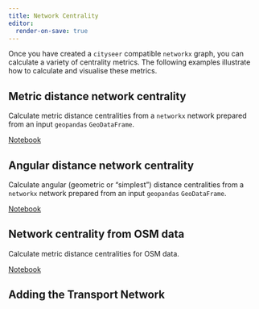 ```yaml
---
title: Network Centrality
editor:
  render-on-save: true
---
```


Once you have created a `cityseer` compatible `networkx` graph, you can calculate a variety of centrality metrics. The following examples illustrate how to calculate and visualise these metrics.

## Metric distance network centrality

Calculate metric distance centralities from a `networkx` network prepared from an input `geopandas` `GeoDataFrame`.

[Notebook](shortest_metric_centrality.ipynb)

## Angular distance network centrality

Calculate angular (geometric or "simplest") distance centralities from a `networkx` network prepared from an input `geopandas` `GeoDataFrame`.

[Notebook](simplest_angular_centrality.ipynb)

## Network centrality from OSM data

Calculate metric distance centralities for OSM data.

[Notebook](osm_centrality.ipynb)

## Adding the Transport Network
